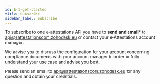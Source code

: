 ```yaml
---
id: b-1-get-started
title: Subscribe
sidebar_label: Subscribe
---
```


To subscribe to one e-attestations API you have to **send and email*** to [api@eattestationscom.zohodesk.eu](mailto:api@eattestationscom.zohodesk.eu) 
or contact your e-Attestations account manager.

We advise you to discuss the configuration for your account concerning compliance documents with your account manager in order to fully understand your use case and advise you best.

Please send an email to [api@eattestationscom.zohodesk.eu](mailto:api@eattestationscom.zohodesk.eu) for any question and obtain your credntials.
